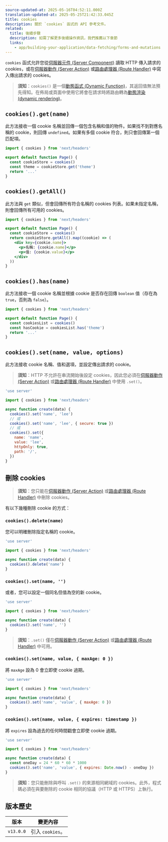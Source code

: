 ```yaml
---
source-updated-at: 2025-05-16T04:52:11.000Z
translation-updated-at: 2025-05-25T21:42:33.045Z
title: cookies
description: 關於 `cookies` 函式的 API 參考文件。
related:
  title: 後續步驟
  description: 如需了解更多後續操作資訊，我們推薦以下章節
  links:
    - app/building-your-application/data-fetching/forms-and-mutations
---
```


`cookies` 函式允許您從[伺服器元件 (Server Component)](/docs/app/building-your-application/rendering/server-components) 讀取 HTTP 傳入請求的 cookies，或在[伺服器動作 (Server Action)](/docs/app/building-your-application/data-fetching/forms-and-mutations) 或[路由處理器 (Route Handler)](/docs/app/building-your-application/routing/route-handlers) 中寫入傳出請求的 cookies。

> **須知**：`cookies()` 是一個[動態函式 (Dynamic Function)](/docs/app/building-your-application/rendering/server-components#server-rendering-strategies#dynamic-functions)，其返回值無法預先得知。在佈局或頁面中使用它將會在請求時將路由轉為[動態渲染 (dynamic rendering)](/docs/app/building-your-application/rendering/server-components#dynamic-rendering)。

## `cookies().get(name)`

此方法接收一個 cookie 名稱並回傳一個包含名稱和值的物件。如果找不到對應名稱的 cookie，則回傳 `undefined`。如果有多個 cookie 符合，則只會回傳第一個匹配項。

```jsx filename="app/page.js"
import { cookies } from 'next/headers'

export default function Page() {
  const cookieStore = cookies()
  const theme = cookieStore.get('theme')
  return '...'
}
```

## `cookies().getAll()`

此方法與 `get` 類似，但會回傳所有符合名稱的 cookies 列表。如果未指定名稱，則會回傳所有可用的 cookies。

```jsx filename="app/page.js"
import { cookies } from 'next/headers'

export default function Page() {
  const cookieStore = cookies()
  return cookieStore.getAll().map((cookie) => (
    <div key={cookie.name}>
      <p>名稱: {cookie.name}</p>
      <p>值: {cookie.value}</p>
    </div>
  ))
}
```

## `cookies().has(name)`

此方法接收一個 cookie 名稱並根據 cookie 是否存在回傳 `boolean` 值（存在為 `true`，否則為 `false`）。

```jsx filename="app/page.js"
import { cookies } from 'next/headers'

export default function Page() {
  const cookiesList = cookies()
  const hasCookie = cookiesList.has('theme')
  return '...'
}
```

## `cookies().set(name, value, options)`

此方法接收 cookie 名稱、值和選項，並設定傳出請求的 cookie。

> **須知**：HTTP 不允許在串流開始後設定 cookies，因此您必須在[伺服器動作 (Server Action)](/docs/app/building-your-application/data-fetching/forms-and-mutations) 或[路由處理器 (Route Handler)](/docs/app/building-your-application/routing/route-handlers) 中使用 `.set()`。

```js filename="app/actions.js"
'use server'

import { cookies } from 'next/headers'

async function create(data) {
  cookies().set('name', 'lee')
  // 或
  cookies().set('name', 'lee', { secure: true })
  // 或
  cookies().set({
    name: 'name',
    value: 'lee',
    httpOnly: true,
    path: '/',
  })
}
```

## 刪除 cookies

> **須知**：您只能在[伺服器動作 (Server Action)](/docs/app/building-your-application/data-fetching/forms-and-mutations) 或[路由處理器 (Route Handler)](/docs/app/building-your-application/routing/route-handlers) 中刪除 cookies。

有以下幾種刪除 cookie 的方式：

### `cookies().delete(name)`

您可以明確刪除指定名稱的 cookie。

```js filename="app/actions.js"
'use server'

import { cookies } from 'next/headers'

async function create(data) {
  cookies().delete('name')
}
```

### `cookies().set(name, '')`

或者，您可以設定一個同名但值為空的新 cookie。

```js filename="app/actions.js"
'use server'

import { cookies } from 'next/headers'

async function create(data) {
  cookies().set('name', '')
}
```

> **須知**：`.set()` 僅在[伺服器動作 (Server Action)](/docs/app/building-your-application/data-fetching/forms-and-mutations) 或[路由處理器 (Route Handler)](/docs/app/building-your-application/routing/route-handlers) 中可用。

### `cookies().set(name, value, { maxAge: 0 })`

將 `maxAge` 設為 0 會立即使 cookie 過期。

```js filename="app/actions.js"
'use server'

import { cookies } from 'next/headers'

async function create(data) {
  cookies().set('name', 'value', { maxAge: 0 })
}
```

### `cookies().set(name, value, { expires: timestamp })`

將 `expires` 設為過去的任何時間戳會立即使 cookie 過期。

```js filename="app/actions.js"
'use server'

import { cookies } from 'next/headers'

async function create(data) {
  const oneDay = 24 * 60 * 60 * 1000
  cookies().set('name', 'value', { expires: Date.now() - oneDay })
}
```

> **須知**：您只能刪除與呼叫 `.set()` 的來源相同網域的 cookies。此外，程式碼必須在與要刪除的 cookie 相同的協議（HTTP 或 HTTPS）上執行。

## 版本歷史

| 版本       | 變更內容               |
| ---------- | --------------------- |
| `v13.0.0`  | 引入 `cookies`。      |